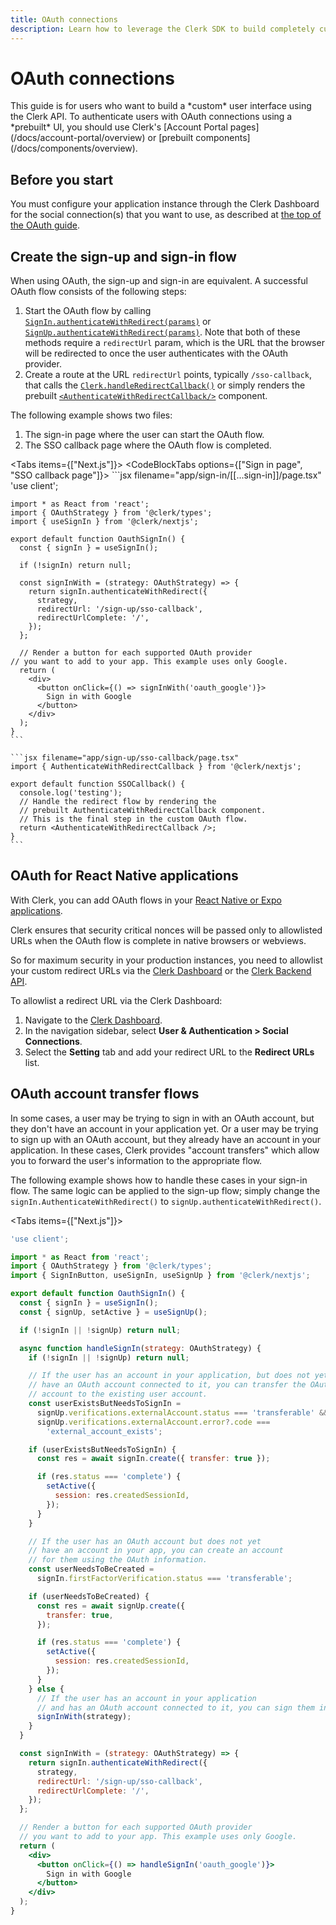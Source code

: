 ```yaml
---
title: OAuth connections
description: Learn how to leverage the Clerk SDK to build completely custom OAuth flows.
---
```


# OAuth connections

<Callout type="danger">
  This guide is for users who want to build a *custom* user interface using the Clerk API. To authenticate users with OAuth connections using a *prebuilt* UI, you should use Clerk's [Account Portal pages](/docs/account-portal/overview) or [prebuilt components](/docs/components/overview).
</Callout>

## Before you start

You must configure your application instance through the Clerk Dashboard for the social connection(s) that you want to use, as described at [the top of the OAuth guide](/docs/authentication/social-connections/oauth#configuration).

## Create the sign-up and sign-in flow

When using OAuth, the sign-up and sign-in are equivalent. A successful OAuth flow consists of the following steps:

1. Start the OAuth flow by calling [`SignIn.authenticateWithRedirect(params)`](/docs/references/javascript/sign-in/authenticate-with#authenticate-with-redirect) or [`SignUp.authenticateWithRedirect(params)`](/docs/references/javascript/sign-up/authenticate-with#authenticate-with-redirect). Note that both of these methods require a `redirectUrl` param, which is the URL that the browser will be redirected to once the user authenticates with the OAuth provider.
2. Create a route at the URL `redirectUrl` points, typically `/sso-callback`, that calls the [`Clerk.handleRedirectCallback()`](/docs/references/javascript/clerk/handle-navigation#handle-redirect-callback) or simply renders the prebuilt [`<AuthenticateWithRedirectCallback/>`](/docs/components/control/authenticate-with-callback) component.

The following example shows two files:

1. The sign-in page where the user can start the OAuth flow.
2. The SSO callback page where the OAuth flow is completed.

<Tabs items={["Next.js"]}>
  <Tab>
  <CodeBlockTabs options={["Sign in page", "SSO callback page"]}>
    ```jsx filename="app/sign-in/[[...sign-in]]/page.tsx"
    'use client';

    import * as React from 'react';
    import { OAuthStrategy } from '@clerk/types';
    import { useSignIn } from '@clerk/nextjs';

    export default function OauthSignIn() {
      const { signIn } = useSignIn();

      if (!signIn) return null;

      const signInWith = (strategy: OAuthStrategy) => {
        return signIn.authenticateWithRedirect({
          strategy,
          redirectUrl: '/sign-up/sso-callback',
          redirectUrlComplete: '/',
        });
      };

      // Render a button for each supported OAuth provider
    // you want to add to your app. This example uses only Google.
      return (
        <div>
          <button onClick={() => signInWith('oauth_google')}>
            Sign in with Google
          </button>
        </div>
      );
    }
    ```

    ```jsx filename="app/sign-up/sso-callback/page.tsx"
    import { AuthenticateWithRedirectCallback } from '@clerk/nextjs';

    export default function SSOCallback() {
      console.log('testing');
      // Handle the redirect flow by rendering the
      // prebuilt AuthenticateWithRedirectCallback component.
      // This is the final step in the custom OAuth flow.
      return <AuthenticateWithRedirectCallback />;
    }
    ```
  </CodeBlockTabs>
  </Tab>
</Tabs>

## OAuth for React Native applications

With Clerk, you can add OAuth flows in your [React Native or Expo applications](/docs/quickstarts/expo).

Clerk ensures that security critical nonces will be passed only to allowlisted URLs when the OAuth flow is complete in native browsers or webviews.

So for maximum security in your production instances, you need to allowlist your custom redirect URLs via the [Clerk Dashboard](https://dashboard.clerk.com/) or the [Clerk Backend API](https://clerk.com/docs/reference/backend-api/tag/Redirect-URLs).

To allowlist a redirect URL via the Clerk Dashboard:
1. Navigate to the [Clerk Dashboard](https://dashboard.clerk.com/last-active?path=user-authentication/social-connections).
2. In the navigation sidebar, select **User & Authentication > Social Connections**.
3. Select the **Setting** tab and add your redirect URL to the **Redirect URLs** list.

## OAuth account transfer flows

In some cases, a user may be trying to sign in with an OAuth account, but they don't have an account in your application yet. Or a user may be trying to sign up with an OAuth account, but they already have an account in your application. In these cases, Clerk provides "account transfers" which allow you to forward the user's information to the appropriate flow.

The following example shows how to handle these cases in your sign-in flow. The same logic can be applied to the sign-up flow; simply change the `signIn.AuthenticateWithRedirect()` to `signUp.authenticateWithRedirect()`.

<Tabs items={["Next.js"]}>
  <Tab>
  ```jsx filename="app/sign-in/[[...sign-in]]/page.tsx"
  'use client';

  import * as React from 'react';
  import { OAuthStrategy } from '@clerk/types';
  import { SignInButton, useSignIn, useSignUp } from '@clerk/nextjs';

  export default function OauthSignIn() {
    const { signIn } = useSignIn();
    const { signUp, setActive } = useSignUp();

    if (!signIn || !signUp) return null;

    async function handleSignIn(strategy: OAuthStrategy) {
      if (!signIn || !signUp) return null;

      // If the user has an account in your application, but does not yet
      // have an OAuth account connected to it, you can transfer the OAuth
      // account to the existing user account.
      const userExistsButNeedsToSignIn =
        signUp.verifications.externalAccount.status === 'transferable' &&
        signUp.verifications.externalAccount.error?.code ===
          'external_account_exists';

      if (userExistsButNeedsToSignIn) {
        const res = await signIn.create({ transfer: true });

        if (res.status === 'complete') {
          setActive({
            session: res.createdSessionId,
          });
        }
      }

      // If the user has an OAuth account but does not yet
      // have an account in your app, you can create an account
      // for them using the OAuth information.
      const userNeedsToBeCreated =
        signIn.firstFactorVerification.status === 'transferable';

      if (userNeedsToBeCreated) {
        const res = await signUp.create({
          transfer: true,
        });

        if (res.status === 'complete') {
          setActive({
            session: res.createdSessionId,
          });
        }
      } else {
        // If the user has an account in your application
        // and has an OAuth account connected to it, you can sign them in.
        signInWith(strategy);
      }
    }

    const signInWith = (strategy: OAuthStrategy) => {
      return signIn.authenticateWithRedirect({
        strategy,
        redirectUrl: '/sign-up/sso-callback',
        redirectUrlComplete: '/',
      });
    };

    // Render a button for each supported OAuth provider
    // you want to add to your app. This example uses only Google.
    return (
      <div>
        <button onClick={() => handleSignIn('oauth_google')}>
          Sign in with Google
        </button>
      </div>
    );
  }
  ```
  </Tab>
</Tabs>
